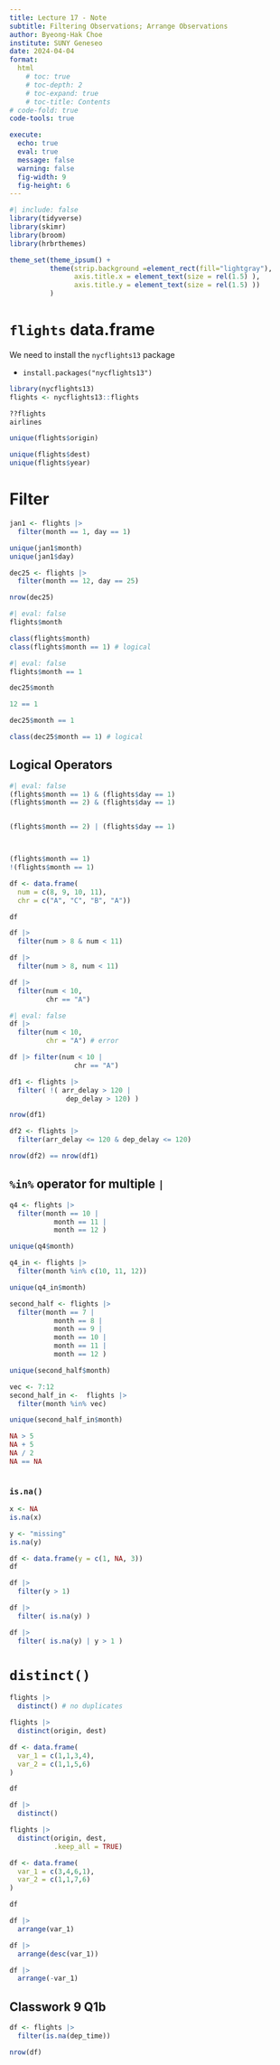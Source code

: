 ```yaml
---
title: Lecture 17 - Note
subtitle: Filtering Observations; Arrange Observations
author: Byeong-Hak Choe
institute: SUNY Geneseo
date: 2024-04-04
format: 
  html
    # toc: true
    # toc-depth: 2
    # toc-expand: true
    # toc-title: Contents
# code-fold: true
code-tools: true

execute:
  echo: true
  eval: true
  message: false
  warning: false
  fig-width: 9
  fig-height: 6
---
```

```r
#| include: false
library(tidyverse)
library(skimr)
library(broom)
library(hrbrthemes)

theme_set(theme_ipsum() +
          theme(strip.background =element_rect(fill="lightgray"),
                axis.title.x = element_text(size = rel(1.5) ),
                axis.title.y = element_text(size = rel(1.5) ))
          )

```


# `flights` data.frame
We need to install the `nycflights13` package

  - `install.packages("nycflights13")`


```r
library(nycflights13)
flights <- nycflights13::flights

??flights
airlines

unique(flights$origin)

unique(flights$dest)
unique(flights$year)

```


# Filter

```r
jan1 <- flights |> 
  filter(month == 1, day == 1)

unique(jan1$month)
unique(jan1$day)

```

```r
dec25 <- flights |> 
  filter(month == 12, day == 25)

nrow(dec25)
```


```r
#| eval: false
flights$month
```


```r
class(flights$month)
class(flights$month == 1) # logical
```


```r
#| eval: false
flights$month == 1
```


```r
dec25$month

12 == 1

dec25$month == 1

class(dec25$month == 1) # logical

```


## Logical Operators

```r
#| eval: false
(flights$month == 1) & (flights$day == 1)
(flights$month == 2) & (flights$day == 1)


(flights$month == 2) | (flights$day == 1)



(flights$month == 1)
!(flights$month == 1)
```


```r
df <- data.frame(
  num = c(8, 9, 10, 11),
  chr = c("A", "C", "B", "A"))

df
```


```r
df |> 
  filter(num > 8 & num < 11)
```

```r
df |> 
  filter(num > 8, num < 11)
```

```r
df |> 
  filter(num < 10,
         chr == "A")
```

```r
#| eval: false
df |> 
  filter(num < 10,
         chr = "A") # error
```

```r
df |> filter(num < 10 | 
                chr == "A")
```


```r
df1 <- flights |> 
  filter( !( arr_delay > 120 | 
              dep_delay > 120) )

nrow(df1)
```

```r
df2 <- flights |> 
  filter(arr_delay <= 120 & dep_delay <= 120)

nrow(df2) == nrow(df1)
```

## `%in%` operator for multiple `|` 

```r
q4 <- flights |> 
  filter(month == 10 |
           month == 11 |
           month == 12 )

unique(q4$month)

```

```r
q4_in <- flights |> 
  filter(month %in% c(10, 11, 12))

unique(q4_in$month)

```





```r
second_half <- flights |> 
  filter(month == 7 |
           month == 8 |
           month == 9 |
           month == 10 |
           month == 11 |
           month == 12 )

unique(second_half$month)

```



```r

vec <- 7:12
second_half_in <-  flights |> 
  filter(month %in% vec)

unique(second_half_in$month)

```



```r
NA > 5
NA + 5
NA / 2
NA == NA



```


### `is.na()`

```r
x <- NA
is.na(x)
```


```r
y <- "missing"
is.na(y)
```

```r
df <- data.frame(y = c(1, NA, 3))
df
```

```r

df |> 
  filter(y > 1)

```

```r
df |> 
  filter( is.na(y) )
```


```r
df |> 
  filter( is.na(y) | y > 1 )

```


# `distinct()`

```r
flights |> 
  distinct() # no duplicates
```


```r
flights |> 
  distinct(origin, dest)


```

```r
df <- data.frame(
  var_1 = c(1,1,3,4),
  var_2 = c(1,1,5,6)
)

df
```
```r
df |> 
  distinct()
```

```r
flights |> 
  distinct(origin, dest, 
           .keep_all = TRUE)
```




```r
df <- data.frame(
  var_1 = c(3,4,6,1),
  var_2 = c(1,1,7,6)
)

df
```


```r
df |> 
  arrange(var_1)
```


```r
df |> 
  arrange(desc(var_1))
```


```r
df |> 
  arrange(-var_1)
```



## Classwork 9 Q1b

```r
df <- flights |> 
  filter(is.na(dep_time))

nrow(df)
```

